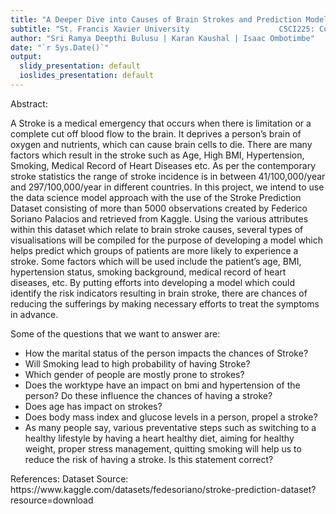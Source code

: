 ```yaml
---
title: "A Deeper Dive into Causes of Brain Strokes and Prediction Model"
subtitle: "St. Francis Xavier University 					CSCI225: Coding in Health Analytics"
author: "Sri Ramya Deepthi Bulusu | Karan Kaushal | Isaac Ombotimbe"
date: "`r Sys.Date()`"
output:
  slidy_presentation: default
  ioslides_presentation: default
---
```


Abstract:

A Stroke is a medical emergency that occurs when there is limitation or a complete cut off blood flow to the brain. It deprives a person's brain of oxygen and nutrients, which can cause brain cells to die. There are many factors which result in the stroke such as Age, High BMI, Hypertension, Smoking, Medical Record of Heart Diseases etc. As per the contemporary stroke statistics the range of stroke incidence is in between 41/100,000/year and 297/100,000/year in different countries.
In this project, we intend to use the data science model approach with the use of the Stroke Prediction Dataset consisting of more than 5000 observations created by Federico Soriano Palacios and retrieved from Kaggle. Using the various attributes within this dataset which relate to brain stroke causes, several types of visualisations will be compiled for the purpose of developing a model which helps predict which groups of patients are more likely to experience a stroke. Some factors which will be used include the patient’s age, BMI, hypertension status, smoking background, medical record of heart diseases, etc. By putting efforts into developing a model which could identify the risk indicators resulting in brain stroke, there are chances of reducing the sufferings by making necessary efforts to treat the symptoms in advance. 

Some of the questions that we want to answer are:

- How the marital status of the person impacts the chances of Stroke?
-	Will Smoking lead to high probability of having Stroke?
-	Which gender of people are mostly prone to strokes?
-	Does the worktype have an impact on bmi and hypertension of the person? Do these influence the chances of having a stroke?
-	Does age has impact on strokes?
-	Does body mass index and glucose levels in a person, propel a stroke?
-	As many people say, various preventative steps such as switching to a healthy lifestyle by having a heart healthy diet, aiming for healthy weight, proper stress management, quitting smoking will help us to reduce the risk of having a stroke. Is this statement correct?

References:
Dataset Source:
https://www.kaggle.com/datasets/fedesoriano/stroke-prediction-dataset?resource=download
